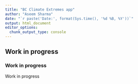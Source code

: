 ```yaml
---
title: "BC Climate Extremes app"
author: "Aseem Sharma"
date: "`r paste('Date:', format(Sys.time(), '%d %B, %Y'))`"
output: html_document
editor_options: 
  chunk_output_type: console
---
```

## **Work in progress**
### **Work in progress**

Work in progress